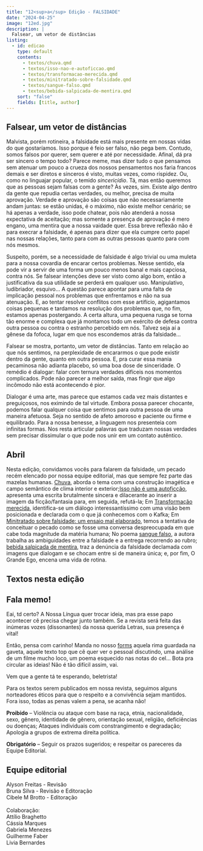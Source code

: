 ```yaml
---
title: "12<sup>a</sup> Edição - FALSIDADE"
date: "2024-04-25"
image: "12ed.jpg"
description: |
  Falsear, um vetor de distâncias
listing: 
  - id: edicao
    type: default
    contents:
      - textos/chuva.qmd
      - textos/isso-nao-e-autoficcao.qmd
      - textos/transformacao-merecida.qmd
      - textos/minitratado-sobre-falsidade.qmd
      - textos/sangue-falso.qmd
      - textos/bebida-salpicada-de-mentira.qmd
    sort: "false"
    fields: [title, author]
---
```


## Falsear, um vetor de distâncias

<!-- ![](capa.jpeg){.imgpar width="60%"} -->

Malvista, porém rotineira, a falsidade está mais presente em nossas vidas do que gostaríamos.  Isso porque é feio ser falso, não pega bem. Contudo, somos falsos por querer, sem querer e até por necessidade. Afinal, dá pra ser sincero o tempo todo? Parece meme, mas dizer tudo o que pensamos sem atenuar um pouco a crueza dos nossos pensamentos nos faria francos demais e ser diretos e sinceros é visto, muitas vezes, como rispidez. Ou, como no linguajar popular, o temido *sincericídio*. Tá, mas então queremos que as pessoas sejam falsas com a gente? Às vezes, sim. Existe algo dentro da gente que repudia certas verdades, ou melhor, precisa de muita aprovação. Verdade e aprovação são coisas que não necessariamente andam juntas: se estão unidas, é o máximo, não existe melhor cenário; se há apenas a verdade, isso pode chatear, pois não atenderá a nossa expectativa de aceitação; mas somente a presença de aprovação é mero engano, uma mentira que a nossa vaidade quer. Essa breve reflexão não é para execrar a falsidade, é apenas para dizer que ela cumpre certo papel nas nossas relações, tanto para com as outras pessoas quanto para com nós mesmos.

Suspeito, porém, se a necessidade de falsidade é algo trivial ou uma muleta para a nossa covardia de encarar certos problemas. Nesse sentido, ela pode vir a servir de uma forma um pouco menos banal e mais capciosa, contra nós. Se falsear intenções deve ser visto como algo bom, então a justificativa da sua utilidade se perderá em qualquer uso. Manipulativo, ludibriador, esquivo… A questão parece apontar para uma falta de implicação pessoal nos problemas que enfrentamos e não na sua atenuação. E, ao tentar resolver conflitos com esse artifício, agigantamos coisas pequenas e tardamos na resolução dos problemas que, no fim, estamos apenas postergando. A certa altura, uma pequena rusga se torna tão enorme e complexa que já montamos todo um exército de defesa contra outra pessoa ou contra o estranho percebido em nós. Talvez seja aí a gênese da fofoca, lugar em que nos escondemos atrás da falsidade…

Falsear se mostra, portanto, um vetor de distâncias. Tanto em relação ao que nós sentimos, na perplexidade de encararmos o que pode existir dentro da gente, quanto em outra pessoa. E, pra curar essa mania pecaminosa não adianta placebo, só uma boa dose de sinceridade. O remédio é dialogar: falar com ternura verdades difíceis nos momentos complicados. Pode não parecer a melhor saída, mas fingir que algo incômodo não está acontecendo é pior. 

Dialogar é uma arte, mas parece que estamos cada vez mais distantes e preguiçosos, nos eximindo de tal virtude. Embora possa parecer chocante, podemos falar qualquer coisa que sentimos para outra pessoa de uma maneira afetuosa. Seja no sentido de afeto amoroso e paciente ou firme e equilibrado. Para a nossa benesse, a linguagem nos presenteia com infinitas formas. Nos resta articular palavras que traduzam nossas verdades sem precisar dissimular o que pode nos unir em um contato autêntico.

## Abril

Nesta edição, convidamos vocês para falarem da falsidade, um pecado recém elencado por nossa equipe editorial, mas que sempre fez parte das mazelas humanas. [Chuva](textos/chuva.qmd), aborda o tema com uma construção imagética e campo semântico de clima interior e exterior;[Isso não é uma autoficção](textos/isso-nao-e-autoficcao.qmd), apresenta uma escrita brutalmente sincera e dilacerante ao inserir a imagem da ficção/fantasia para, em seguida, refutá-la; Em [Transformação merecida](textos/transformacao-merecida.qmd), identifica-se um diálogo interessantíssimo com uma visão bem posicionada e declarada com o que já conhecemos com o Kafka; Em [Minitratado sobre falsidade: um ensaio mal elaborado](textos/minitratado-sobre-falsidade.qmd), temos a tentativa de conceituar o pecado como se fosse uma conversa despreocupada em que cabe toda magnitude da matéria humana; No poema [sangue falso](textos/sangue-falso.qmd), a autora trabalha as ambiguidades entre a falsidade e a entrega recorrendo ao rubro;  [bebida salpicada de mentira](textos/bebida-salpicada-de-mentira.qmd), traz a denúncia da falsidade declamada com imagens que dialogam e se chocam entre si de maneira única; e, por fim, O Grande Ego, encena uma vida de rotina.

## Textos nesta edição

::: {#edicao}
:::

## <i class="bi bi-mic-fill"></i> Fala memo!

Eai, td certo? A Nossa Língua quer trocar ideia, mas pra esse papo acontecer cê precisa chegar junto também. Se a revista será feita das inúmeras vozes (dissonantes) da nossa querida Letras, sua presença é vital!

Então, pensa com carinho! Manda no nosso [forms](https://forms.gle/DLdK8XZ6FbcQp5bD9) aquela rima guardada na gaveta, aquele texto top que cê quer ver o pessoal discutindo, uma análise de um filme mucho loco, um poema esquecido nas notas do cel... Bota pra circular as ideias! Não é tão difícil assim, vai.

Vem que a gente tá te esperando, beletrista!

::: callout-important
Para os textos serem publicados em nossa revista, seguimos alguns norteadores éticos para que o respeito e a convivência sejam mantidos. Fora isso, todas as penas valem a pena, se acanha não!

**Proibido** -- Violência ou ataque com base na raça, etnia, nacionalidade, sexo, gênero, identidade de gênero, orientação sexual, religião, deficiências ou doenças; Ataques individuais com constrangimento e degradação; Apologia a grupos de extrema direita política.

**Obrigatório** -- Seguir os prazos sugeridos; e respeitar os pareceres da Equipe Editorial.
:::

## Equipe editorial

<p>

</p>

| Alyson Freitas - Revisão
| Bruna Silva - Revisão e Editoração
| Cibele M Brotto - Editoração
| 
| Colaboração:
| Attílio Braghetto
| Cássia Marques
| Gabriela Menezes
| Guilherme Faber
| Livia Bernardes
